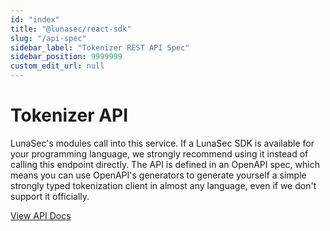 ```yaml
---
id: "index"
title: "@lunasec/react-sdk"
slug: "/api-spec"
sidebar_label: "Tokenizer REST API Spec"
sidebar_position: 9999999
custom_edit_url: null
---
```


# Tokenizer API

LunaSec's modules call into this service.  If a LunaSec SDK is available for your programming language, we strongly recommend using it instead of calling this endpoint directly.
The API is defined in an OpenAPI spec,  which means you can use OpenAPI's generators to generate yourself a simple strongly typed tokenization client in almost any language,
even if we don't support it officially.

<a
    href="/tokenizer-api-spec-static.html"
    target="_blank">
    View API Docs
</a>
